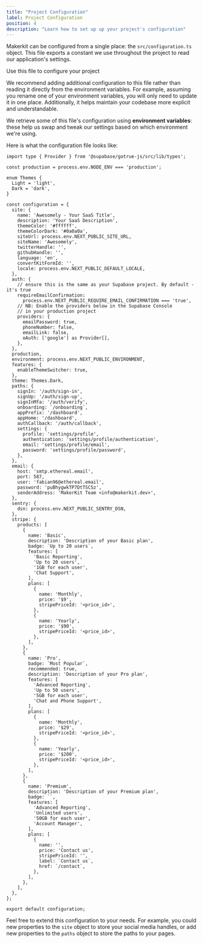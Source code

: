 ```yaml
---
title: "Project Configuration"
label: Project Configuration
position: 4
description: "Learn how to set up up your project's configuration"
---
```


Makerkit can be configured from a single place: the `src/configuration.ts` object. This file exports a constant we use throughout the project to read our application's settings.

<Alert type='info'>
  <Alert.Heading>
    Use this file to configure your project
  </Alert.Heading>

  We recommend adding additional configuration to this file rather than reading it directly from the environment variables. For example, assuming you rename one of your environment variables, you will only need to update it in one place. Additionally, it helps maintain your codebase more explicit and understandable.
</Alert>

We retrieve some of this file's configuration using **environment
variables**: these help us swap and tweak our settings based on which environment we're using.

Here is what the configuration file looks like:

```tsx title="src/configuration.ts"
import type { Provider } from '@supabase/gotrue-js/src/lib/types';

const production = process.env.NODE_ENV === 'production';

enum Themes {
  Light = 'light',
  Dark = 'dark',
}

const configuration = {
  site: {
    name: 'Awesomely - Your SaaS Title',
    description: 'Your SaaS Description',
    themeColor: '#ffffff',
    themeColorDark: '#0a0a0a',
    siteUrl: process.env.NEXT_PUBLIC_SITE_URL,
    siteName: 'Awesomely',
    twitterHandle: '',
    githubHandle: '',
    language: 'en',
    convertKitFormId: '',
    locale: process.env.NEXT_PUBLIC_DEFAULT_LOCALE,
  },
  auth: {
    // ensure this is the same as your Supabase project. By default - it's true
    requireEmailConfirmation:
      process.env.NEXT_PUBLIC_REQUIRE_EMAIL_CONFIRMATION === 'true',
    // NB: Enable the providers below in the Supabase Console
    // in your production project
    providers: {
      emailPassword: true,
      phoneNumber: false,
      emailLink: false,
      oAuth: ['google'] as Provider[],
    },
  },
  production,
  environment: process.env.NEXT_PUBLIC_ENVIRONMENT,
  features: {
    enableThemeSwitcher: true,
  },
  theme: Themes.Dark,
  paths: {
    signIn: '/auth/sign-in',
    signUp: '/auth/sign-up',
    signInMfa: '/auth/verify',
    onboarding: `/onboarding`,
    appPrefix: '/dashboard',
    appHome: '/dashboard',
    authCallback: '/auth/callback',
    settings: {
      profile: 'settings/profile',
      authentication: 'settings/profile/authentication',
      email: 'settings/profile/email',
      password: 'settings/profile/password',
    },
  },
  email: {
    host: 'smtp.ethereal.email',
    port: 587,
    user: 'fabian96@ethereal.email',
    password: 'puBhygwkTP7DtTSCSz',
    senderAddress: 'MakerKit Team <info@makerkit.dev>',
  },
  sentry: {
    dsn: process.env.NEXT_PUBLIC_SENTRY_DSN,
  },
  stripe: {
    products: [
      {
        name: 'Basic',
        description: 'Description of your Basic plan',
        badge: `Up to 20 users`,
        features: [
          'Basic Reporting',
          'Up to 20 users',
          '1GB for each user',
          'Chat Support',
        ],
        plans: [
          {
            name: 'Monthly',
            price: '$9',
            stripePriceId: '<price_id>',
          },
          {
            name: 'Yearly',
            price: '$90',
            stripePriceId: '<price_id>',
          },
        ],
      },
      {
        name: 'Pro',
        badge: `Most Popular`,
        recommended: true,
        description: 'Description of your Pro plan',
        features: [
          'Advanced Reporting',
          'Up to 50 users',
          '5GB for each user',
          'Chat and Phone Support',
        ],
        plans: [
          {
            name: 'Monthly',
            price: '$29',
            stripePriceId: '<price_id>',
          },
          {
            name: 'Yearly',
            price: '$200',
            stripePriceId: '<price_id>',
          },
        ],
      },
      {
        name: 'Premium',
        description: 'Description of your Premium plan',
        badge: ``,
        features: [
          'Advanced Reporting',
          'Unlimited users',
          '50GB for each user',
          'Account Manager',
        ],
        plans: [
          {
            name: '',
            price: 'Contact us',
            stripePriceId: '',
            label: `Contact us`,
            href: `/contact`,
          },
        ],
      },
    ],
  },
};

export default configuration;
```

Feel free to extend this configuration to your needs. For example, you could new properties to the `site` object to store your social media handles, or add new properties to the `paths` object to store the paths to your pages.

